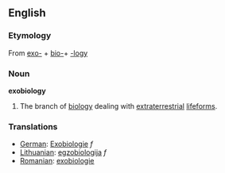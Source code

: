 ==English==
===Etymology===
From [[exo-]] + [[bio-]]+ [[-logy]]

===Noun===
'''exobiology'''
#The branch of [[biology]] dealing with [[extraterrestrial]] [[lifeforms]].

===Translations===
*[[German]]: [[Exobiologie]] ''f''
*[[Lithuanian]]: [[egzobiologija]] ''f''
*[[Romanian]]: [[exobiologie]]